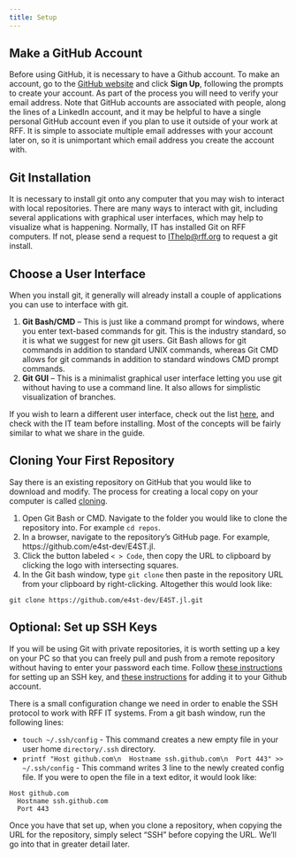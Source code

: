 ```yaml
---
title: Setup
---
```


## Make a GitHub Account

Before using GitHub, it is necessary to have a Github account.
To make an account, go to the [GitHub website](https://github.com/) and click __Sign Up__, following the prompts to create your account.
As part of the process you will need to verify your email address.
Note that GitHub accounts are associated with people, along the lines of a LinkedIn account, and it may be helpful to have a single personal GitHub account even if you plan to use it outside of your work at RFF.
It is simple to associate multiple email addresses with your account later on, so it is unimportant which email address you create the account with.

## Git Installation

It is necessary to install git onto any computer that you may wish to interact with local repositories.
There are many ways to interact with git, including several applications with graphical user interfaces, which may help to visualize what is happening.
Normally, IT has installed Git on RFF computers. If not, please send a request to [IThelp@rff.org](mailto:ithelp@rff.org) to request a git install.

## Choose a User Interface
When you install git, it generally will already install a couple of applications you can use to interface with git.

1. __Git Bash/CMD__ – This is just like a command prompt for windows, where you enter text-based commands for git.
This is the industry standard, so it is what we suggest for new git users.
Git Bash allows for git commands in addition to standard UNIX commands, whereas Git CMD allows for git commands in addition to standard windows CMD prompt commands.
2. __Git GUI__ – This is a minimalist graphical user interface letting you use git without having to use a command line.
It also allows for simplistic visualization of branches.

If you wish to learn a different user interface, check out the list [here](https://git-scm.com/downloads/guis?os=windows), and check with the IT team before installing.
Most of the concepts will be fairly similar to what we share in the guide.

## Cloning Your First Repository

Say there is an existing repository on GitHub that you would like to download and modify.
The process for creating a local copy on your computer is called [cloning](./terminology.qmd#clone).

1. Open Git Bash or CMD. Navigate to the folder you would like to clone the repository into.  For example `cd repos`.
2. In a browser, navigate to the repository's GitHub page.  For example, https://github.com/e4st-dev/E4ST.jl.
3. Click the button labeled `< > Code`, then copy the URL to clipboard by clicking the logo with intersecting squares.
4. In the Git bash window, type `git clone ` then paste in the repository URL from your clipboard by right-clicking.  Altogether this would look like:
  ```
  git clone https://github.com/e4st-dev/E4ST.jl.git
  ```

## Optional: Set up SSH Keys

If you will be using Git with private repositories, it is worth setting up a key on your PC so that you can freely pull and push from a remote repository without having to enter your password each time.
Follow [these instructions](https://docs.github.com/en/authentication/connecting-to-github-with-ssh/generating-a-new-ssh-key-and-adding-it-to-the-ssh-agent#generating-a-new-ssh-key) for setting up an SSH key, and [these instructions](https://docs.github.com/en/authentication/connecting-to-github-with-ssh/adding-a-new-ssh-key-to-your-github-account#adding-a-new-ssh-key-to-your-account) for adding it to your Github account.

There is a small configuration change we need in order to enable the SSH protocol to work with RFF IT systems.
From a git bash window, run the following lines:

* `touch ~/.ssh/config` - This command creates a new empty file in your user home `directory/.ssh` directory.
* `printf "Host github.com\n  Hostname ssh.github.com\n  Port 443" >> ~/.ssh/config` - This command writes 3 line to the newly created config file.
If you were to open the file in a text editor, it would look like:

```
Host github.com
  Hostname ssh.github.com
  Port 443
```

Once you have that set up, when you clone a repository, when copying the URL for the repository, simply select "SSH" before copying the URL.
We’ll go into that in greater detail later.
